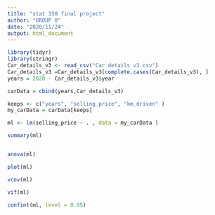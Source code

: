 ```yaml
---
title: "stat 350 final project"
author: "GROUP 8"
date: "2020/11/24"
output: html_document
---
```


```r
library(tidyr)
library(stringr)
Car_details_v3 <- read_csv("Car details v3.csv")
Car_details_v3 =Car_details_v3[complete.cases(Car_details_v3), ]
years = 2020 - Car_details_v3$year

carData = cbind(years,Car_details_v3)

keeps <- c("years", "selling_price", "km_driven" )
my_carData = carData[keeps]

ml <- lm(selling_price ~ . , data = my_carData )

summary(ml)


anova(ml)

plot(ml)

vcov(ml)

vif(ml)

confint(ml, level = 0.95)



```

















